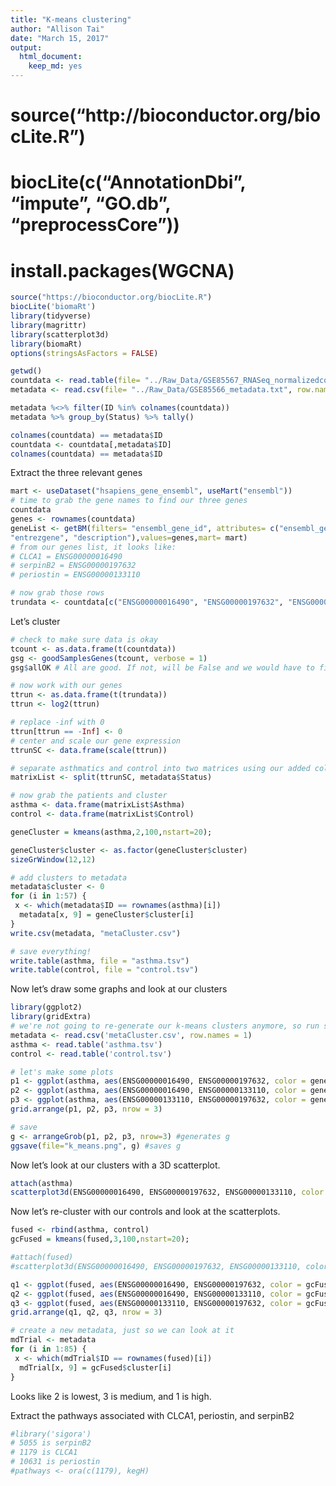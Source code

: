 ---
title: "K-means clustering"
author: "Allison Tai"
date: "March 15, 2017"
output: 
  html_document: 
    keep_md: yes
---
# source("http://bioconductor.org/biocLite.R") 
# biocLite(c("AnnotationDbi", "impute", "GO.db", "preprocessCore"))
# install.packages(WGCNA)

```{r, message=FALSE, warning=FALSE}
source("https://bioconductor.org/biocLite.R")
biocLite('biomaRt')
library(tidyverse)
library(magrittr)
library(scatterplot3d)
library(biomaRt)
options(stringsAsFactors = FALSE)
```

```{r}
getwd()
countdata <- read.table(file= "../Raw_Data/GSE85567_RNASeq_normalizedcounts.txt", check.names = FALSE)
metadata <- read.csv(file= "../Raw_Data/GSE85566_metadata.txt", row.names = 1)

metadata %<>% filter(ID %in% colnames(countdata))
metadata %>% group_by(Status) %>% tally()

colnames(countdata) == metadata$ID
countdata <- countdata[,metadata$ID]
colnames(countdata) == metadata$ID
```

Extract the three relevant genes
```{r}
mart <- useDataset("hsapiens_gene_ensembl", useMart("ensembl"))
# time to grab the gene names to find our three genes
countdata
genes <- rownames(countdata)
geneList <- getBM(filters= "ensembl_gene_id", attributes= c("ensembl_gene_id",
"entrezgene", "description"),values=genes,mart= mart)
# from our genes list, it looks like:
# CLCA1 = ENSG00000016490
# serpinB2 = ENSG00000197632
# periostin = ENSG00000133110

# now grab those rows
trundata <- countdata[c("ENSG00000016490", "ENSG00000197632", "ENSG00000133110"),]
```

Let's cluster
```{r}
# check to make sure data is okay
tcount <- as.data.frame(t(countdata))
gsg <- goodSamplesGenes(tcount, verbose = 1)
gsg$allOK # All are good. If not, will be False and we would have to filter them

# now work with our genes
ttrun <- as.data.frame(t(trundata))
ttrun <- log2(ttrun)

# replace -inf with 0
ttrun[ttrun == -Inf] <- 0
# center and scale our gene expression
ttrunSC <- data.frame(scale(ttrun))

# separate asthmatics and control into two matrices using our added column
matrixList <- split(ttrunSC, metadata$Status)

# now grab the patients and cluster
asthma <- data.frame(matrixList$Asthma)
control <- data.frame(matrixList$Control)

geneCluster = kmeans(asthma,2,100,nstart=20);

geneCluster$cluster <- as.factor(geneCluster$cluster)
sizeGrWindow(12,12)

# add clusters to metadata
metadata$cluster <- 0
for (i in 1:57) {
 x <- which(metadata$ID == rownames(asthma)[i])
  metadata[x, 9] = geneCluster$cluster[i]
}
write.csv(metadata, "metaCluster.csv")

# save everything!
write.table(asthma, file = "asthma.tsv")
write.table(control, file = "control.tsv")
```

Now let's draw some graphs and look at our clusters
```{r, eval=FALSE, include=FALSE}
library(ggplot2)
library(gridExtra)
# we're not going to re-generate our k-means clusters anymore, so run starting from here:
metadata <- read.csv('metaCluster.csv', row.names = 1)
asthma <- read.table('asthma.tsv')
control <- read.table('control.tsv')

# let's make some plots
p1 <- ggplot(asthma, aes(ENSG00000016490, ENSG00000197632, color = geneCluster$cluster)) + geom_point()
p2 <- ggplot(asthma, aes(ENSG00000016490, ENSG00000133110, color = geneCluster$cluster)) + geom_point()
p3 <- ggplot(asthma, aes(ENSG00000133110, ENSG00000197632, color = geneCluster$cluster)) + geom_point()
grid.arrange(p1, p2, p3, nrow = 3)

# save
g <- arrangeGrob(p1, p2, p3, nrow=3) #generates g
ggsave(file="k_means.png", g) #saves g
```

Now let's look at our clusters with a 3D scatterplot.
```{r, eval=FALSE, include=FALSE}
attach(asthma)
scatterplot3d(ENSG00000016490, ENSG00000197632, ENSG00000133110, color = geneCluster$cluster)
```

Now let's re-cluster with our controls and look at the scatterplots.
```{r, eval=FALSE, include=FALSE}
fused <- rbind(asthma, control)
gcFused = kmeans(fused,3,100,nstart=20);

#attach(fused)
#scatterplot3d(ENSG00000016490, ENSG00000197632, ENSG00000133110, color = gcFused$cluster)

q1 <- ggplot(fused, aes(ENSG00000016490, ENSG00000197632, color = gcFused$cluster)) + geom_point()
q2 <- ggplot(fused, aes(ENSG00000016490, ENSG00000133110, color = gcFused$cluster)) + geom_point()
q3 <- ggplot(fused, aes(ENSG00000133110, ENSG00000197632, color = gcFused$cluster)) + geom_point()
grid.arrange(q1, q2, q3, nrow = 3)

# create a new metadata, just so we can look at it
mdTrial <- metadata
for (i in 1:85) {
 x <- which(mdTrial$ID == rownames(fused)[i])
  mdTrial[x, 9] = gcFused$cluster[i]
}

```

Looks like 2 is lowest, 3 is medium, and 1 is high.

Extract the pathways associated with CLCA1, periostin, and serpinB2

```{r}
#library('sigora')
# 5055 is serpinB2
# 1179 is CLCA1
# 10631 is periostin
#pathways <- ora(c(1179), kegH)
```
